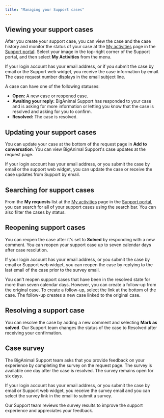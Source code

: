 ```yaml
---
title: "Managing your Support cases"
---
```


## Viewing your support cases

After you create your support case, you can view the case and the case history and monitor the status of your case at the [My activities](https://support.biganimal.com/hc/en-us/requests) page in the [Support portal](https://support.biganimal.com/hc/en-us). Select your image in the top-right corner of the Support portal, and then select **My Activities** from the menu.

If your login account has your email address, or if you submit the case by email or the Support web widget, you receive the case information by email. The case request number displays in the email subject line.

A case can have one of the following statuses: 
-   **Open:** A new case or reopened case.
-   **Awaiting your reply:** BigAnimal Support has responded to your case and is asking for more information or letting you know that the case is resolved and asking for you to confirm.
-   **Resolved:** The case is resolved. 

## Updating your support cases

You can update your case at the bottom of the request page in **Add to conversation**. You can view BigAnimal Support's case updates at the request page. 

If your login account has your email address, or you submit the case by email or the support web widget, you can update the case or receive the case updates from Support by email.

## Searching for support cases

From the **My requests** list at the [My activities](https://support.biganimal.com/hc/en-us/requests) page in the [Support portal](https://support.biganimal.com/hc/en-us), you can search for all of your support cases using the search bar. You can also filter the cases by status.

## Reopening support cases

You can reopen the case after it's set to **Solved** by responding with a new comment. You can reopen your support case up to seven calendar days after case resolution. 

If your login account has your email address, or you submit the case by email or Support web widget, you can reopen the case by replying to the last email of the case prior to the survey email.

You can't reopen support cases that have been in the resolved state for more than seven calendar days. However, you can create a follow-up from the original case. To create a follow-up, select the link at the bottom of the case. The follow-up creates a new case linked to the original case.

## Resolving a support case

You can resolve the case by adding a new comment and selecting **Mark as solved**. Our Support team changes the status of the case to Resolved after receiving your confirmation.  

## Case survey

The BigAnimal Support team asks that you provide feedback on your experience by completing the survey on the request page. The survey is available one day after the case is resolved. The survey remains open for six days. 

If your login account has your email address, or you submit the case by email or Support web widget, you receive the survey email and you can select the survey link in the email to submit a survey.

Our Support team reviews the survey results to improve the support experience and appreciates your feedback.
